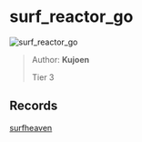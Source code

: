
# surf_reactor_go

![surf_reactor_go](https://raw.githubusercontent.com/Sayt123/SurfMapPics/Maps-and-bonuses/csgo/surf_reactor_go.jpg)

> Author: **Kujoen**
>
> Tier 3

## Records

[surfheaven](https://surfheaven.eu/map/surf_reactor_go)
